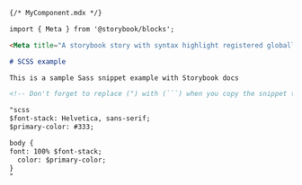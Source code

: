 ```md
{/* MyComponent.mdx */}

import { Meta } from '@storybook/blocks';

<Meta title="A storybook story with syntax highlight registered globally" />

# SCSS example

This is a sample Sass snippet example with Storybook docs

<!-- Don't forget to replace (") with (```) when you copy the snippet to your own app -->

"scss
$font-stack: Helvetica, sans-serif;
$primary-color: #333;

body {
font: 100% $font-stack;
  color: $primary-color;
}
"
```